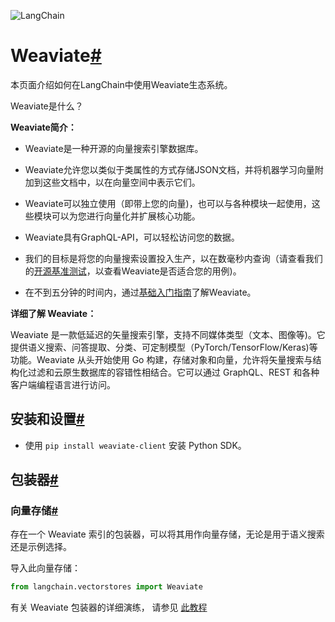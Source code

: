 

<Head>
  <script>
    {
      `(function() {
         var _hmt = _hmt || [];
(function() {
  var hm = document.createElement("script");
  hm.src = "https://hm.baidu.com/hm.js?e60fb290e204e04c5cb6f79b0ac1e697";
  var s = document.getElementsByTagName("script")[0]; 
  s.parentNode.insertBefore(hm, s);
})();
       })();`
    }
  </script>
</Head>

![LangChain](https://pica.zhimg.com/50/v2-56e8bbb52aa271012541c1fe1ceb11a2_r.gif)





Weaviate[#](#weaviate "跳转到本标题的永久链接")
====================================

本页面介绍如何在LangChain中使用Weaviate生态系统。

Weaviate是什么？

**Weaviate简介：**

* Weaviate是一种开源的向量搜索引擎数据库。

* Weaviate允许您以类似于类属性的方式存储JSON文档，并将机器学习向量附加到这些文档中，以在向量空间中表示它们。

* Weaviate可以独立使用（即带上您的向量)，也可以与各种模块一起使用，这些模块可以为您进行向量化并扩展核心功能。

* Weaviate具有GraphQL-API，可以轻松访问您的数据。

* 我们的目标是将您的向量搜索设置投入生产，以在数毫秒内查询（请查看我们的[开源基准测试](https://weaviate.io/developers/weaviate/current/benchmarks/)，以查看Weaviate是否适合您的用例)。

* 在不到五分钟的时间内，通过[基础入门指南](https://weaviate.io/developers/weaviate/current/core-knowledge/basics)了解Weaviate。

**详细了解 Weaviate：**

Weaviate 是一款低延迟的矢量搜索引擎，支持不同媒体类型（文本、图像等)。它提供语义搜索、问答提取、分类、可定制模型（PyTorch/TensorFlow/Keras)等功能。Weaviate 从头开始使用 Go 构建，存储对象和向量，允许将矢量搜索与结构化过滤和云原生数据库的容错性相结合。它可以通过 GraphQL、REST 和各种客户端编程语言进行访问。

安装和设置[#](#installation-and-setup "Permalink to this headline")
--------------------------------------------------------------

* 使用 `pip install weaviate-client` 安装 Python SDK。

包装器[#](#wrappers "Permalink to this headline")
----------------------------------------------

### 向量存储[#](#vectorstore "Permalink to this headline")

存在一个 Weaviate 索引的包装器，可以将其用作向量存储，无论是用于语义搜索还是示例选择。

导入此向量存储：

```  python
from langchain.vectorstores import Weaviate

```

有关 Weaviate 包装器的详细演练，
请参见 [此教程]("../modules/indexes/vectorstores/examples/weaviate")

